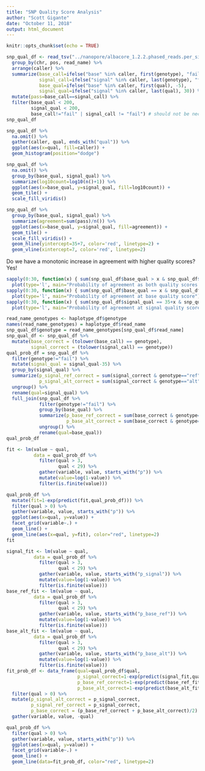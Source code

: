 ```yaml
---
title: "SNP Quality Score Analysis"
author: "Scott Gigante"
date: "October 11, 2018"
output: html_document
---
```


```r
knitr::opts_chunk$set(echo = TRUE)
```

```r
snp_qual_df <- read_tsv("../nanopore/albacore_1.2.2.phased_reads.per_site.tsv", n_max=5000000) %>%
  group_by(chr, pos, read_name) %>%
  arrange(caller) %>%
  summarize(base_call=ifelse("base" %in% caller, first(genotype), "fail"),
            signal_call=ifelse("signal" %in% caller, last(genotype), "fail"),
            base_qual=ifelse("base" %in% caller, first(qual), -5),
            signal_qual=ifelse("signal" %in% caller, last(qual), 30)) %>%
  mutate(pass=base_call==signal_call) %>%
  filter(base_qual < 200,
         signal_qual < 200,
         base_call!="fail" | signal_call != "fail") # should not be necessary - some rows are dodgy
snp_qual_df
```

```r
snp_qual_df %>%
  na.omit() %>%
  gather(caller, qual, ends_with("qual")) %>%
  ggplot(aes(x=qual, fill=caller)) +
  geom_histogram(position="dodge")
```

```r
snp_qual_df %>%
  na.omit() %>%
  group_by(base_qual, signal_qual) %>%
  summarize(log10count=log10(n()+1)) %>%
  ggplot(aes(x=base_qual, y=signal_qual, fill=log10count)) +
  geom_tile() +
  scale_fill_viridis()
```


```r
snp_qual_df %>%
  group_by(base_qual, signal_qual) %>%
  summarize(agreement=sum(pass)/n()) %>%
  ggplot(aes(x=base_qual, y=signal_qual, fill=agreement)) +
  geom_tile() +
  scale_fill_viridis() +
  geom_hline(yintercept=35+7, color='red', linetype=2) +
  geom_vline(xintercept=7, color='red', linetype=2)
```

Do we have a monotonic increase in agreement with higher quality scores? Yes!

```r
sapply(0:30, function(x) { sum(snp_qual_df$base_qual > x & snp_qual_df$signal_qual > 35+x & snp_qual_df$base_call == snp_qual_df$signal_call)/sum(snp_qual_df$base_qual > x & snp_qual_df$signal_qual > 35+x) }) %>%
  plot(type='l', main="Probability of agreement as both quality scores above threshold")
sapply(0:30, function(x) { sum(snp_qual_df$base_qual == x & snp_qual_df$signal_qual > 35+7 &snp_qual_df$base_call == snp_qual_df$signal_call)/sum(snp_qual_df$base_qual == x) }) %>%
  plot(type='l', main="Probability of agreement at base quality score")
sapply(0:30, function(x) { sum(snp_qual_df$signal_qual == 35+x & snp_qual_df$base_qual > 7 & snp_qual_df$base_call == snp_qual_df$signal_call)/sum(snp_qual_df$signal_qual == 35+x) }) %>%
  plot(type='l', main="Probability of agreement at signal quality score")
```


```r
read_name_genotypes <- haplotype_df$genotype
names(read_name_genotypes) = haplotype_df$read_name
snp_qual_df$genotype = read_name_genotypes[snp_qual_df$read_name]
snp_qual_df <- snp_qual_df %>%
  mutate(base_correct = (tolower(base_call) == genotype),
         signal_correct = (tolower(signal_call) == genotype))
qual_prob_df = snp_qual_df %>%
  filter(genotype!="fail") %>%
  mutate(signal_qual = signal_qual-35) %>%
  group_by(signal_qual) %>%
  summarize(p_signal_ref_correct = sum(signal_correct & genotype=="ref")/sum(genotype=="ref"),
            p_signal_alt_correct = sum(signal_correct & genotype=="alt")/sum(genotype=="alt")) %>%
  ungroup() %>%
  rename(qual=signal_qual) %>%
  full_join(snp_qual_df %>%
            filter(genotype!="fail") %>%
            group_by(base_qual) %>%
            summarize(p_base_ref_correct = sum(base_correct & genotype=="ref")/sum(genotype=="ref"),
                      p_base_alt_correct = sum(base_correct & genotype=="alt")/sum(genotype=="alt")) %>%
            ungroup() %>%
            rename(qual=base_qual))
qual_prob_df
```

```r
fit <- lm(value ~ qual, 
          data = qual_prob_df %>%
            filter(qual > 3,
                   qual < 29) %>%
            gather(variable, value, starts_with("p")) %>%
            mutate(value=log(1-value)) %>%
            filter(is.finite(value)))

qual_prob_df %>%
  mutate(fit=1-exp(predict(fit,qual_prob_df))) %>%
  filter(qual > 0) %>%
  gather(variable, value, starts_with("p")) %>%
  ggplot(aes(x=qual, y=value)) +
  facet_grid(variable~.) +
  geom_line() +
  geom_line(aes(x=qual, y=fit), color="red", linetype=2)
fit
```

```r
signal_fit <- lm(value ~ qual, 
          data = qual_prob_df %>%
            filter(qual > 3,
                   qual < 29) %>%
            gather(variable, value, starts_with("p_signal")) %>%
            mutate(value=log(1-value)) %>%
            filter(is.finite(value)))
base_ref_fit <- lm(value ~ qual, 
          data = qual_prob_df %>%
            filter(qual > 3,
                   qual < 29) %>%
            gather(variable, value, starts_with("p_base_ref")) %>%
            mutate(value=log(1-value)) %>%
            filter(is.finite(value)))
base_alt_fit <- lm(value ~ qual, 
          data = qual_prob_df %>%
            filter(qual > 3,
                   qual < 29) %>%
            gather(variable, value, starts_with("p_base_alt")) %>%
            mutate(value=log(1-value)) %>%
            filter(is.finite(value)))
fit_prob_df <- data_frame(qual=qual_prob_df$qual,
                          p_signal_correct=1-exp(predict(signal_fit,qual_prob_df)),
                          p_base_ref_correct=1-exp(predict(base_ref_fit,qual_prob_df)),
                          p_base_alt_correct=1-exp(predict(base_alt_fit,qual_prob_df))) %>%
  filter(qual > 0) %>%
  mutate(p_signal_alt_correct = p_signal_correct,
         p_signal_ref_correct = p_signal_correct,
         p_base_correct = (p_base_ref_correct + p_base_alt_correct)/2) %>%
  gather(variable, value, -qual)

qual_prob_df %>%
  filter(qual > 0) %>%
  gather(variable, value, starts_with("p")) %>%
  ggplot(aes(x=qual, y=value)) +
  facet_grid(variable~.) +
  geom_line() +
  geom_line(data=fit_prob_df, color="red", linetype=2)
```
